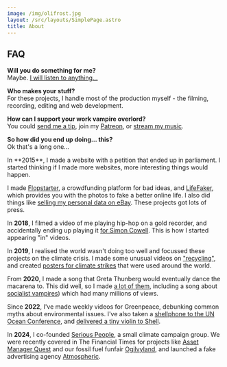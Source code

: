 ```yaml
---
image: /img/olifrost.jpg
layout: /src/layouts/SimplePage.astro
title: About
---
```


<BioBuilder />

<div class="prose">
<h2 class="mt-12 text-2xl">FAQ</h2>

**Will you do something for me?**  
Maybe. [I will listen to anything…](mailto:mail@olifro.st)

**Who makes your stuff?**  
For these projects, I handle most of the production myself - the filming, recording, editing and web development.

**How can I support your work vampire overlord?**  
You could [send me a tip](https://ko-fi.com/olifrost), join my [Patreon](https://www.patreon.com/OliFrost/membership), or [stream my music](https://olifro.st/links).

**So how did you end up doing… this?**  
Ok that's a long one…
</div>
<BioExpander summary="See more">
In **2015**, I made a website with a petition that ended up in parliament. I started thinking if I made more websites, more interesting things would happen.

I made [Flopstarter](/blog/flopstarter), a crowdfunding platform for bad ideas, and [LifeFaker](/blog/lifefaker), which provides you with the photos to fake a better online life. I also did things like [selling my personal data on eBay](/blog/data-on-ebay). These projects got lots of press.

In **2018**, I filmed a video of me playing hip-hop on a gold recorder, and accidentally ending up playing it [for Simon Cowell](/blog/recorda-boi). This is how I started appearing "in" videos.

In **2019**, I realised the world wasn't doing too well and focussed these projects on the climate crisis. I made some unusual videos on ["recycling"](/blog/little-tips), and created [posters for climate strikes](/blog/climate-strike-posters) that were used around the world.

From **2020**, I made a song that Greta Thunberg would eventually dance the macarena to. This did well, so I made [a lot of them](/tags/music), including a song about [socialist vampires](/blog/the-vampire-conspiracy))  which had many millions of views.

Since **2022**, I've made weekly videos for Greenpeace, debunking common myths about environmental issues. I've also taken a [shellphone to the UN Ocean Conference](/blog/shellphone), and [delivered a tiny violin to Shell](/blog/tiny-violin).

In **2024**, I co-founded [Serious People](https://seriouspeople.org.uk), a small climate campaign group. We were recently covered in The Financial Times for projects like [Asset Manager Quest](/blog/asset-manager-quest) and our fossil fuel funfair [Ogilvyland](/blog/fossil-fuel-funfair), and launched a fake advertising agency [Atmospheric](/blog/atmospheric).
</BioExpander>
